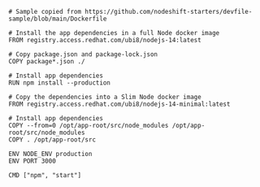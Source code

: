 ```docker
# Sample copied from https://github.com/nodeshift-starters/devfile-sample/blob/main/Dockerfile

# Install the app dependencies in a full Node docker image
FROM registry.access.redhat.com/ubi8/nodejs-14:latest

# Copy package.json and package-lock.json
COPY package*.json ./

# Install app dependencies
RUN npm install --production

# Copy the dependencies into a Slim Node docker image
FROM registry.access.redhat.com/ubi8/nodejs-14-minimal:latest

# Install app dependencies
COPY --from=0 /opt/app-root/src/node_modules /opt/app-root/src/node_modules
COPY . /opt/app-root/src

ENV NODE_ENV production
ENV PORT 3000

CMD ["npm", "start"]
```